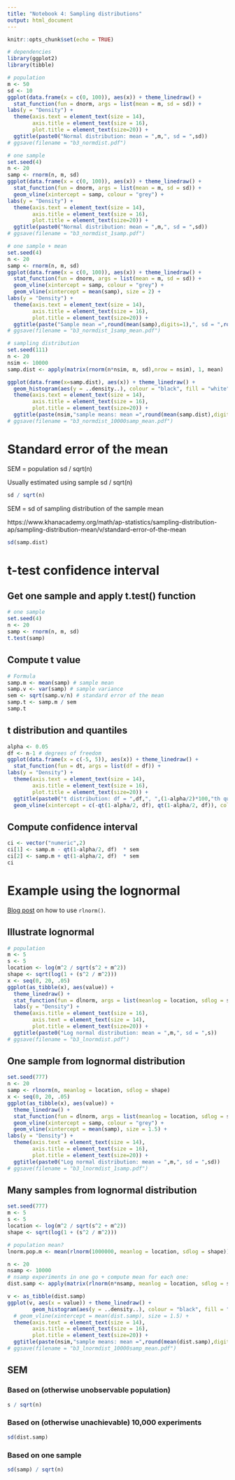 ```yaml
---
title: "Notebook 4: Sampling distributions"
output: html_document
---
```


```r
knitr::opts_chunk$set(echo = TRUE)
```

```r
# dependencies
library(ggplot2)
library(tibble)
```

```r
# population
m <- 50
sd <- 10
ggplot(data.frame(x = c(0, 100)), aes(x)) + theme_linedraw() +
  stat_function(fun = dnorm, args = list(mean = m, sd = sd)) + 
labs(y = "Density") +
  theme(axis.text = element_text(size = 14),
        axis.title = element_text(size = 16),
        plot.title = element_text(size=20)) +
  ggtitle(paste0("Normal distribution: mean = ",m,", sd = ",sd))
# ggsave(filename = "b3_normdist.pdf")
```

```r
# one sample
set.seed(4)
n <- 20
samp <- rnorm(n, m, sd)
ggplot(data.frame(x = c(0, 100)), aes(x)) + theme_linedraw() +
  stat_function(fun = dnorm, args = list(mean = m, sd = sd)) +
  geom_vline(xintercept = samp, colour = "grey") + 
labs(y = "Density") +
  theme(axis.text = element_text(size = 14),
        axis.title = element_text(size = 16),
        plot.title = element_text(size=20)) +
  ggtitle(paste0("Normal distribution: mean = ",m,", sd = ",sd))
# ggsave(filename = "b3_normdist_1samp.pdf")
```

```r
# one sample + mean
set.seed(4)
n <- 20
samp <- rnorm(n, m, sd)
ggplot(data.frame(x = c(0, 100)), aes(x)) + theme_linedraw() +
  stat_function(fun = dnorm, args = list(mean = m, sd = sd)) +
  geom_vline(xintercept = samp, colour = "grey") +
  geom_vline(xintercept = mean(samp), size = 2) + 
labs(y = "Density") +
  theme(axis.text = element_text(size = 14),
        axis.title = element_text(size = 16),
        plot.title = element_text(size=20)) +
  ggtitle(paste("Sample mean =",round(mean(samp),digits=1),", sd = ",round(sd(samp),digits=1)))
# ggsave(filename = "b3_normdist_1samp_mean.pdf")
```

```r
# sampling distribution
set.seed(111) 
n <- 20
nsim <- 10000
samp.dist <- apply(matrix(rnorm(n*nsim, m, sd),nrow = nsim), 1, mean)

ggplot(data.frame(x=samp.dist), aes(x)) + theme_linedraw() +
  geom_histogram(aes(y = ..density..), colour = "black", fill = "white", bins = 50) +
  theme(axis.text = element_text(size = 14),
        axis.title = element_text(size = 16),
        plot.title = element_text(size=20)) +
  ggtitle(paste(nsim,"sample means: mean =",round(mean(samp.dist),digits=1),", sd = ",round(sd(samp.dist),digits=2)))
# ggsave(filename = "b3_normdist_10000samp_mean.pdf")
```

# Standard error of the mean

SEM = population sd / sqrt(n)

Usually estimated using sample sd / sqrt(n)

```r
sd / sqrt(n)
```
SEM = sd of sampling distribution of the sample mean

https://www.khanacademy.org/math/ap-statistics/sampling-distribution-ap/sampling-distribution-mean/v/standard-error-of-the-mean

```r
sd(samp.dist)
```

# t-test confidence interval

## Get one sample and apply t.test() function
```r
# one sample
set.seed(4)
n <- 20
samp <- rnorm(n, m, sd)
t.test(samp)
```

## Compute t value
```r
# Formula
samp.m <- mean(samp) # sample mean
samp.v <- var(samp) # sample variance
sem <- sqrt(samp.v/n) # standard error of the mean
samp.t <- samp.m / sem
samp.t
```

## t distribution and quantiles
```r
alpha <- 0.05
df <- n-1 # degrees of freedom
ggplot(data.frame(x = c(-5, 5)), aes(x)) + theme_linedraw() +
  stat_function(fun = dt, args = list(df = df)) + 
labs(y = "Density") +
  theme(axis.text = element_text(size = 14),
        axis.title = element_text(size = 16),
        plot.title = element_text(size=20)) +
  ggtitle(paste0("t distribution: df = ",df,", ",(1-alpha/2)*100,"th quantile = ",round(qt(1-alpha/2, df), digits=2))) +
  geom_vline(xintercept = c(-qt(1-alpha/2, df), qt(1-alpha/2, df)), colour = "green", size = 1)
```

## Compute confidence interval
```r
ci <- vector("numeric",2)
ci[1] <- samp.m - qt(1-alpha/2, df)  * sem
ci[2] <- samp.m + qt(1-alpha/2, df)  * sem
ci
```

# Example using the lognormal

[Blog post](https://msalganik.wordpress.com/2017/01/21/making-sense-of-the-rlnorm-function-in-r/) on how to use `rlnorm()`.

## Illustrate lognormal
```r
# population
m <- 5
s <- 5
location <- log(m^2 / sqrt(s^2 + m^2))
shape <- sqrt(log(1 + (s^2 / m^2)))
x <- seq(0, 20, .05)
ggplot(as_tibble(x), aes(value)) +
  theme_linedraw() +
  stat_function(fun = dlnorm, args = list(meanlog = location, sdlog = shape), size = 1) +
  labs(y = "Density") +
  theme(axis.title = element_text(size = 16),
        axis.text = element_text(size = 14),
        plot.title = element_text(size=20)) +
  ggtitle(paste0("Log normal distribution: mean = ",m,", sd = ",s))
# ggsave(filename = "b3_lnormdist.pdf")
```

## One sample from lognormal distribution 
```r
set.seed(777)
n <- 20
samp <- rlnorm(n, meanlog = location, sdlog = shape)
x <- seq(0, 20, .05)
ggplot(as_tibble(x), aes(value)) +
  theme_linedraw() +
  stat_function(fun = dlnorm, args = list(meanlog = location, sdlog = shape), size = 1) +
  geom_vline(xintercept = samp, colour = "grey") + 
  geom_vline(xintercept = mean(samp), size = 1.5) + 
labs(y = "Density") +
  theme(axis.text = element_text(size = 14),
        axis.title = element_text(size = 16),
        plot.title = element_text(size=20)) +
  ggtitle(paste0("Log normal distribution: mean = ",m,", sd = ",sd))
# ggsave(filename = "b3_lnormdist_1samp.pdf")
```

## Many samples from lognormal distribution 
```r
set.seed(777)
m <- 5
s <- 5
location <- log(m^2 / sqrt(s^2 + m^2))
shape <- sqrt(log(1 + (s^2 / m^2)))

# population mean?
lnorm.pop.m <- mean(rlnorm(1000000, meanlog = location, sdlog = shape))

n <- 20
nsamp <- 10000
# nsamp experiments in one go + compute mean for each one:
dist.samp <- apply(matrix(rlnorm(n*nsamp, meanlog = location, sdlog = shape), nrow = nsamp), 1, mean)

v <- as_tibble(dist.samp) 
ggplot(v, aes(x = value)) + theme_linedraw() +
        geom_histogram(aes(y = ..density..), colour = "black", fill = "white", bins = 50) +
  # geom_vline(xintercept = mean(dist.samp), size = 1.5) + 
  theme(axis.text = element_text(size = 14),
        axis.title = element_text(size = 16),
        plot.title = element_text(size=20)) +
  ggtitle(paste(nsim,"sample means: mean =",round(mean(dist.samp),digits=1),", sd = ",round(sd(dist.samp),digits=2)))
# ggsave(filename = "b3_lnormdist_10000samp_mean.pdf")
```

## SEM

### Based on (otherwise unobservable population)
```r
s / sqrt(n)
```
### Based on (otherwise unachievable) 10,000 experiments
```r
sd(dist.samp)
```

### Based on one sample
```r
sd(samp) / sqrt(n)
```

